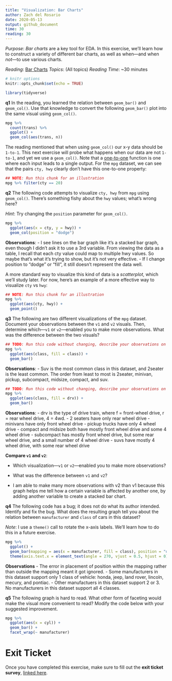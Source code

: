 ```yaml
---
title: "Visualization: Bar Charts"
author: Zach del Rosario
date: 2020-05-13
output: github_document
time: 30
reading: 30
---
```


*Purpose*: *Bar charts* are a key tool for EDA. In this exercise, we'll learn
how to construct a variety of different bar charts, as well as when---and when
*not*---to use various charts.

*Reading*: [Bar Charts](https://rstudio.cloud/learn/primers/3.2)
*Topics*: (All topics)
*Reading Time*: ~30 minutes

```r
# knitr options
knitr::opts_chunk$set(echo = TRUE)
```

```r
library(tidyverse)

```

__q1__ In the reading, you learned the relation between `geom_bar()` and
`geom_col()`. Use that knowledge to convert the following `geom_bar()` plot into
the same visual using `geom_col()`.

```r
mpg %>%
  count(trans) %>%
  ggplot() +
  geom_col(aes(trans, n))
```

The reading mentioned that when using `geom_col()` our x-y data should be
`1-to-1`. This next exercise will probe what happens when our data are not
`1-to-1`, and yet we use a `geom_col()`. Note that a
[one-to-one](https://en.wikipedia.org/wiki/Injective_function) function is one
where each input leads to a single output. For the `mpg` dataset, we can see
that the pairs `cty, hwy` clearly don't have this one-to-one property:

```r
## NOTE: Run this chunk for an illustration
mpg %>% filter(cty == 20)
```

__q2__ The following code attempts to visualize `cty, hwy` from `mpg` using
`geom_col()`. There's something fishy about the `hwy` values; what's wrong here?

*Hint*: Try changing the `position` parameter for `geom_col()`.

```r
mpg %>%
  ggplot(aes(x = cty, y = hwy)) +
  geom_col(position = "dodge")
```

**Observations**:
- I see lines on the bar graph like it's a stacked bar graph, even though I didn't ask it to use a 3rd variable. From viewing the data as a table, I recall that each cty value could map to multiple hwy values. So maybe that's what it's trying to show, but it's not very effective.
- If I change position to "dodge" or "fill", it still doesn't represent the data well. 

A more standard way to visualize this kind of data is a *scatterplot*, which
we'll study later. For now, here's an example of a more effective way to
visualize `cty` vs `hwy`:

```r
## NOTE: Run this chunk for an illustration
mpg %>%
  ggplot(aes(cty, hwy)) +
  geom_point()
```

__q3__ The following are two different visualizations of the `mpg` dataset.
Document your observations between the `v1` and `v2` visuals. Then, determine
which---`v1` or `v2`---enabled you to make more observations. What was the
difference between the two visuals?

```r
## TODO: Run this code without changing, describe your observations on the data
mpg %>%
  ggplot(aes(class, fill = class)) +
  geom_bar()
```

**Observations**:
- Suv is the most common class in this dataset, and 2seater is the least common. The order from least to most is 2seater, minivan, pickup, subcompact, midsize, compact, and suv.

```r
## TODO: Run this code without changing, describe your observations on the data
mpg %>%
  ggplot(aes(class, fill = drv)) +
  geom_bar()
```

**Observations**:
- drv is the type of drive train, where f = front-wheel drive, r = rear wheel drive, 4 = 4wd.
- 2 seaters have only rear wheel drive
- minivans have only front wheel drive
- pickup trucks have only 4 wheel drive
- compact and midsize both have mostly front wheel drive and some 4 wheel drive
- subcompact has mostly front wheel drive, but some rear wheel drive, and a small number of 4 wheel drive
- suvs have mostly 4 wheel drive, with some rear wheel drive

**Compare `v1` and `v2`**:

- Which visualization---`v1` or `v2`---enabled you to make more observations?
- What was the difference between `v1` and `v2`?

- I am able to make many more observations with v2 than v1 because this graph helps me tell how a certain variable is affected by another one, by adding another variable to create a stacked bar chart.

__q4__ The following code has a bug; it does not do what its author intended.
Identify and fix the bug. What does the resulting graph tell you about the
relation between `manufacturer` and `class` of cars in this dataset?

*Note*: I use a `theme()` call to rotate the x-axis labels. We'll learn how to
do this in a future exercise.

```r
mpg %>%
  ggplot() +
  geom_bar(mapping = aes(x = manufacturer, fill = class), position = "dodge") +
  theme(axis.text.x = element_text(angle = 270, vjust = 0.5, hjust = 0))
```

**Observations**
- The error in placement of position within the mapping rather than outside the mapping meant it  got ignored.
- Some manufacturers in this dataset support only 1 class of vehicle: honda, jeep, land rover, lincoln, mecury, and pontiac.
- Other manufactuers in this dataset support 2 or 3. No manufacturers in this dataset support all 4 classes.

__q5__ The following graph is hard to read. What other form of faceting would
make the visual more convenient to read? Modify the code below with your
suggested improvement.

```r
mpg %>%
  ggplot(aes(x = cyl)) +
  geom_bar() +
  facet_wrap(~ manufacturer)
```

<!-- include-exit-ticket -->
# Exit Ticket
<!-- -------------------------------------------------- -->

Once you have completed this exercise, make sure to fill out the **exit ticket survey**, [linked here](https://docs.google.com/forms/d/e/1FAIpQLSeuq2LFIwWcm05e8-JU84A3irdEL7JkXhMq5Xtoalib36LFHw/viewform?usp=pp_url&entry.693978880=e-vis01-bar-charts-assignment.Rmd).
